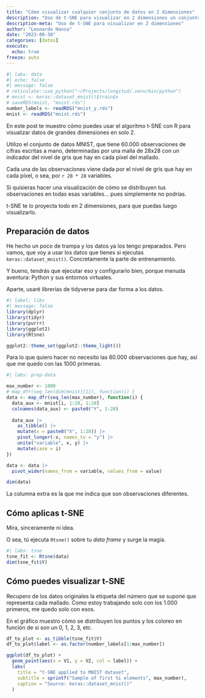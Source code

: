 ```yaml
---
title: "Cómo visualizar cualquier conjunto de datos en 2 dimensiones"
description: "Uso de t-SNE para visualizar en 2 dimensiones un conjunto de datos, independientemente de cuántas variables tenga "
description-meta: "Uso de t-SNE para visualizar en 2 dimensiones"
author: "Leonardo Hansa"
date: "2023-09-30"
categories: [datos]
execute: 
  echo: true
freeze: auto
---
```


```r
#| labs: data
#| echo: false
#| message: false
# reticulate::use_python("~/Projects/longitud/.venv/bin/python")
# mnist <- keras::dataset_mnist()$train$x
# saveRDS(mnist, "mnist.rds")
number_labels <- readRDS("mnist_y.rds")
mnist <- readRDS("mnist.rds")
```

En este post te muestro cómo puedes usar el algoritmo t-SNE con R para visualizar datos de grandes dimensiones en solo 2. 

Utilizo el conjunto de datos MNIST, que tiene 60.000 observaciones de cifras escritas a mano, determinadas por una malla de 28x28 con un indicador del nivel de gris que hay en cada píxel del mallado. 

Cada una de las observaciones viene dada por el nivel de gris que hay en cada píxel, o sea, por `r 28 * 28` variables.

Si quisieras hacer una visualización de cómo se distribuyen tus observaciones en todas esas variables... pues simplemente no podrías. 

t-SNE te lo proyecta todo en 2 dimensiones, para que puedas luego visualizarlo.

## Preparación de datos

He hecho un poco de trampa y los datos ya los tengo preparados. Pero vamos, que voy a usar los datos que tienes si ejecutas `keras::dataset_mnist()`. Concretamente la parte de entrenamiento. 

Y bueno, tendrás que ejecutar eso y configurarlo bien, porque menuda aventura: Python y sus entornos virtuales. 

Aparte, usaré librerías de tidyverse para dar forma a los datos.
```r
#| label: libs
#| message: false
library(dplyr)
library(tidyr)
library(purrr)
library(ggplot2)
library(Rtsne)

ggplot2::theme_set(ggplot2::theme_light())
```


Para lo que quiero hacer no necesito las 60.000 observaciones que hay, así que me quedo con las 1000 primeras.


```r
#| labs: prep-data

max_number <- 1000
# map_dfr(seq_len(dim(mnist)[1]), function(i) {
data <- map_dfr(seq_len(max_number), function(i) {
  data_aux <- mnist[i, 1:28, 1:28] 
  colnames(data_aux) <- paste0("Y", 1:28)
  
  data_aux |> 
    as_tibble() |> 
    mutate(x = paste0("X", 1:28)) |> 
    pivot_longer(-x, names_to = "y") |> 
    unite("variable", x, y) |> 
    mutate(case = i)  
})

data <- data |> 
  pivot_wider(names_from = variable, values_from = value)

dim(data)
```

La columna extra es la que me indica que son observaciones diferentes. 

## Cómo aplicas t-SNE

Mira, sinceramente ni idea. 

O sea, tú ejecuta `Rtsne()` sobre tu _data frame_ y surge la magia. 

```r
#| labs: tsne
tsne_fit <- Rtsne(data)
dim(tsne_fit$Y)
```


## Cómo puedes visualizar t-SNE

Recupero de los datos originales la etiqueta del número que se supone que representa cada mallado. Como estoy trabajando solo con los 1.000 primeros, me quedo solo con esos. 

En el gráfico muestro cómo se distribuyen los puntos y los coloreo en función de si son un 0, 1, 2, 3, etc.

```r
df_to_plot <- as_tibble(tsne_fit$Y)
df_to_plot$label <- as.factor(number_labels[1:max_number])

ggplot(df_to_plot) + 
  geom_point(aes(x = V1, y = V2, col = label)) + 
  labs(
    title = "t-SNE applied to MNIST dataset",
    subtitle = sprintf("Sample of first %i elements", max_number), 
    caption = "Source: keras::dataset_mnist()"
  )
```





